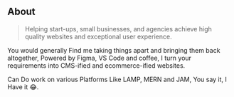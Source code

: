 ## About

> Helping start-ups, small businesses, and agencies achieve high quality websites and exceptional user experience.

You would generally Find me taking things apart and bringing them back altogether, Powered by Figma, VS Code and coffee, I turn your requirements into CMS-ified and ecommerce-ified websites. 

Can Do work on various Platforms Like LAMP, MERN and JAM, You say it, I Have it 😂.
